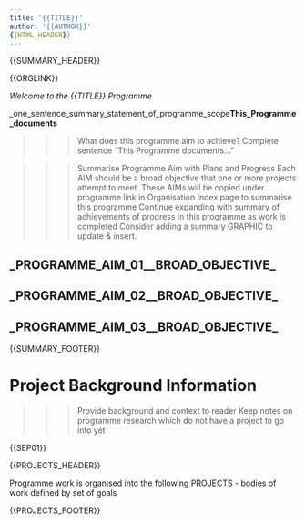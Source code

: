 ```yaml
---
title: '{{TITLE}}'
author: '{{AUTHOR}}'
{{HTML_HEADER}}
---
```




{{SUMMARY_HEADER}}


{{ORGLINK}}



*Welcome to the {{TITLE}} Programme*


_one_sentence_summary_statement_of_programme_scope__This_Programme_documents__


>>> What does this programme aim to achieve?  Complete sentence "This Programme documents..."


>>> Summarise Programme Aim with Plans and Progress
>>> Each AIM should be a broad objective that one or more projects attempt to meet.
>>> These AIMs will be copied under programme link in Organisation Index page to summarise this programme
>>> Continue expanding with summary of achievements of progress in this programme as work is completed
>>> Consider adding a summary GRAPHIC to update & insert.



## _PROGRAMME_AIM_01__BROAD_OBJECTIVE_






## _PROGRAMME_AIM_02__BROAD_OBJECTIVE_






## _PROGRAMME_AIM_03__BROAD_OBJECTIVE_






{{SUMMARY_FOOTER}}



# Project Background Information



>>> Provide background and context to reader
>>> Keep notes on programme research which do not have a project to go into yet


{{SEP01}}



{{PROJECTS_HEADER}}


Programme work is organised into the following PROJECTS - bodies of work defined by set of goals



{{PROJECTS_FOOTER}}



